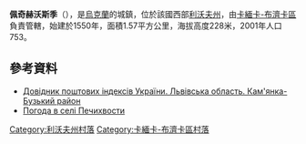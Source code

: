 {{coord|50|0|35|N|24|18|31|E|scale:100000|display=title}}

'''佩奇赫沃斯季'''（{{lang-uk|Печихвости}}），是[[烏克蘭|烏克蘭]]的城鎮，位於該國西部[[利沃夫州|利沃夫州]]，由[[卡緬卡-布濟卡區|卡緬卡-布濟卡區]]負責管轄，始建於1550年，面積1.57平方公里，海拔高度228米，2001年人口753。

==參考資料==
*[http://www.uaidx.com/13/287/index Довідник поштових індексів України. Львівська область. Кам'янка-Бузький район]{{Wayback|url=http://www.uaidx.com/13/287/index |date=20160909184945 }}
* [http://weather.in.ua/ua/l'vovskaja/20312 Погода в селі Печихвости] {{Wayback|url=http://weather.in.ua/ua/l'vovskaja/20312 |date=20111221141203 }}

[[Category:利沃夫州村落|Category:利沃夫州村落]]
[[Category:卡緬卡-布濟卡區村落|Category:卡緬卡-布濟卡區村落]]


{{Lviv-geo-stub}}